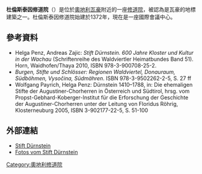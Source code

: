 '''杜倫斯泰因修道院'''（{{lang-de|Stift Dürnstein}}）是位於[[奧地利|奧地利]][[瓦豪|瓦豪]]附近的一座[[修道院|修道院]]，被認為是瓦豪的地標建築之一。杜倫斯泰因修道院始建於1372年，現在是一座國際會議中心。
==參考資料==
* Helga Penz, Andreas Zajic: ''Stift Dürnstein. 600 Jahre Kloster und Kultur in der Wachau'' (Schriftenreihe des Waldviertler Heimatbundes Band 51). Horn, Waidhofen/Thaya 2010, ISBN 978-3-900708-25-2.
* ''Burgen, Stifte und Schlösser: Regionen Waldviertel, Donauraum, Südböhmen, Vysočina, Südmähren''. ISBN 978-3-9502262-2-5, S. 27 ff
* Wolfgang Payrich, Helga Penz: Dürnstein 1410–1788, in: Die ehemaligen Stifte der Augustiner-Chorherren in Österreich und Südtirol, hrsg. vom Propst-Gebhard-Koberger-Institut für die Erforschung der Geschichte der Augustiner-Chorherren unter der Leitung von Floridus Röhrig, Klosterneuburg 2005, ISBN 3-902177-22-5, S. 51-100
==外部連結==
{{Commonscat|Dürnstein|杜倫斯泰因修道院}}
* [http://www.stiftduernstein.at/ Stift Dürnstein] {{Wayback|url=http://www.stiftduernstein.at/ |date=20180917002739 }}
* [https://web.archive.org/web/20100501160746/http://www.fotoreport.at/galerie/stifte/duernstein/ Fotos vom Stift Dürnstein]
[[Category:奧地利修道院|Category:奧地利修道院]]